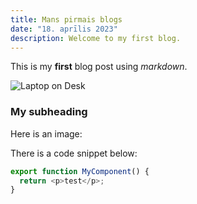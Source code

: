 ```yaml
---
title: Mans pirmais blogs
date: "18. aprīlis 2023"
description: Welcome to my first blog.
---
```


This is my **first** blog post using _markdown_.

![Laptop on Desk](https://images.unsplash.com/photo-1517694712202-14dd9538aa97?ixlib=rb-4.0.3&ixid=M3wxMjA3fDB8MHxwaG90by1wYWdlfHx8fGVufDB8fHx8fA%3D%3D&auto=format&fit=crop&w=2940&q=80)

### My subheading

Here is an image:

There is a code snippet below:

```js
export function MyComponent() {
  return <p>test</p>;
}
```
